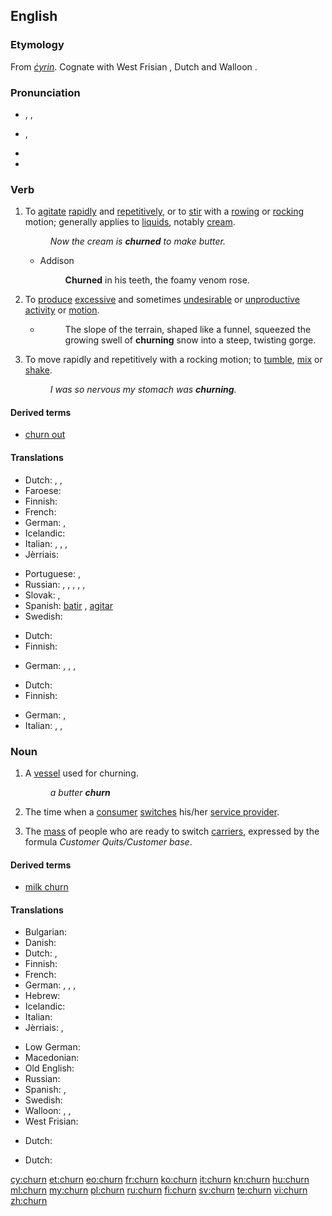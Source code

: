 ==English==

===Etymology===
From {{etyl|ang|en}} ''[[cyrin|ċyrin]]''. Cognate with West Frisian {{term|tsjerne|lang=fy}}, Dutch {{term|karn|lang=nl}} and Walloon {{term|serene|lang=wa}}.

===Pronunciation===
* {{a|UK}} {{enPR|chû(r)n}}, {{IPA|/tʃɜː(r)n/}}, {{X-SAMPA|/tS3:(r)n/}}
* {{a|US}} {{IPA|/tʃɚn/}}, {{X-SAMPA|/tS@`n/}}
* {{audio|en-us-churn.ogg|Audio (US)}}
* {{rhymes|ɜː(r)n}}

===Verb===
{{en-verb}}

# {{context|transitive|lang=en}} To [[agitate]] [[rapid]]ly and [[repetitive]]ly, or to [[stir]] with a [[row]]ing or [[rock]]ing motion; generally applies to [[liquid]]s, notably [[cream]].
#: ''Now the cream is '''churned''' to make butter.''
#* Addison
#*: '''Churned''' in his teeth, the foamy venom rose.
# {{context|transitive|figuratively|lang=en}} To [[produce]] [[excessive]] and sometimes [[undesirable]] or [[unproductive]] [[activity]] or [[motion]].
#* {{quote-news|date=2012|author=John Branch|title=Snow Fall : The Avalanche at Tunnel Creek|newspaper=New York Time|url=http://www.nytimes.com/projects/2012/snow-fall/?smid=fb-nytimes&WT.z_sma=SP_SNT_20130415#/?part=tunnel-creek}}
#*: The slope of the terrain, shaped like a funnel, squeezed the growing swell of '''churning''' snow into a steep, twisting gorge.
# {{context|intransitive|lang=en}} To move rapidly and repetitively with a rocking motion; to [[tumble]], [[mix]] or [[shake]].
#: ''I was so nervous my stomach was '''churning'''.''

====Derived terms====
* [[churn out]]

====Translations====
{{trans-top|agitate rapidly}}
* Dutch: {{t+|nl|karnen}} {{qualifier|butter}}, {{t+|nl|agiteren}}, {{qualifier|fluid}}
* Faroese: {{t|fo|kirna}}
* Finnish: {{t+|fi|kirnuta}}
* French: {{t+|fr|baratter}}
* German: {{t|de|durchschütteln}}, {{t|de|aufwühlen}}
* Icelandic: {{t|is|strokka}}
* Italian: {{t+|it|frullare}}, {{t+|it|sbattere}}, {{t|it|ribollire}}, {{t|it|spumeggiare}}
* Jèrriais: {{t|roa-jer|pêtri}}
{{trans-mid}}
* Portuguese: {{t+|pt|agitar}}, {{t+|pt|bater}}
* Russian: {{qualifier|creamy substance}} {{t+|ru|взбивать|tr=vzbivátʹ|sc=Cyrl}} {{impf}}, {{t+|ru|взбить|tr=vzbitʹ|sc=Cyrl}} {{pf.}}, {{qualifier|liquid}} {{t+|ru|взбалтывать|tr=vzbáltyvatʹ|sc=Cyrl}} {{impf}}, {{t+|ru|взболтать|tr=vzboltátʹ|sc=Cyrl}} {{pf.}}, {{qualifier|butter}} {{t+|ru|сбивать|tr=sbivátʹ|sc=Cyrl}} {{impf}}, {{t|ru|сзбить|tr=sbitʹ|sc=Cyrl}} {{pf.}}
* Slovak: {{t|sk|tĺcť}}, {{t|sk|stĺkať}}
* Spanish: [[batir]] {{gloss|butter}}, [[agitar]] {{gloss|water}}
* Swedish: {{t+|sv|kärna}}
{{trans-bottom}}

{{trans-top|figuratively: produce excessive motion}}
* Dutch: {{t|nl|woelen}}
* Finnish: {{t+|fi|hämmentää}}
{{trans-mid}}
* German: {{t|de|wusseln}}, {{t+|de|rütteln}}, {{t+|de|wühlen}},
{{trans-bottom}}

{{trans-top|tumble}}
* Dutch: {{t|nl|woelen}}
* Finnish: {{t+|fi|velloa}}
{{trans-mid}}
* German: {{t|de|durchschütteln}}, {{t|de|aufwühlen}}
* Italian: {{t|it|spumeggiare}}, {{t+|it|frullare}}, {{t|it|ribollire}}
{{trans-bottom}}

===Noun===
{{en-noun}}

# A [[vessel]] used for churning.
#: ''a butter '''churn'''''
# {{context|telecommunications|lang=en}} The time when a [[consumer]] [[switch]]es his/her [[service provider]].
# {{context|telecommunications|lang=en}} The [[mass]] of people who are ready to switch [[carrier]]s, expressed by the formula ''Customer Quits/Customer base''.

====Derived terms====
* [[milk churn]]

====Translations====
{{trans-top|vessel for churning}}
* Bulgarian: {{t|bg|буталка|f|tr=butalka}}
* Danish: {{t|da|kjerne}}
* Dutch: {{t|nl|botervat|n}}, {{t+|nl|karn|m|f}}
* Finnish: {{t+|fi|kirnu}}
* French: {{t+|fr|baratte|f}}
* German: {{t|de|Rührtrommel|f}}, {{t+|de|Butterfass|n}}, {{t|de|Butterfertiger|m}}, {{t+|de|Kerne|f}}
* Hebrew: {{t|he|נטישה|sc=Hebr}}
* Icelandic: {{t|is|kirna|f}}
* Italian: {{t+|it|zangola}}
* Jèrriais: {{t|roa-jer|bathette|f}}, {{t|roa-jer|ribot|m}}
{{trans-mid}}
* Low German: {{t|nds|karne|f}}
* Macedonian: {{t|mk|бутин|m|tr=bútin}}
* Old English: {{t|ang|ceren|f}}
* Russian: {{t+|ru|маслобойка|f|tr=maslobójka}}
* Spanish: {{t|es|mantequera|f}} {{gloss|butter}}, {{t+|es|lechera|f}} {{gloss|milk}}
* Swedish: {{t+|sv|kärna|c}}
* Walloon: {{t+|wa|serene|f}} {{qualifier|with wooden leg}}, {{t|wa|toûnwere|f}} {{qualifier|with crank}}, {{t|wa|bourtea|m}} {{qualifier|any system}}
* West Frisian: {{t|fy|tsjerne|c}}
{{trans-bottom}}

{{trans-top|time when customer switches provider}}
* Dutch: {{t|nl|overstap|m}}
{{trans-mid}}
{{trans-bottom}}

{{trans-top|people ready to switch carrier}}
* Dutch: {{t|nl|overstapkandidaten|p}}
{{trans-mid}}
{{trans-bottom}}

[[cy:churn]]
[[et:churn]]
[[eo:churn]]
[[fr:churn]]
[[ko:churn]]
[[it:churn]]
[[kn:churn]]
[[hu:churn]]
[[ml:churn]]
[[my:churn]]
[[pl:churn]]
[[ru:churn]]
[[fi:churn]]
[[sv:churn]]
[[te:churn]]
[[vi:churn]]
[[zh:churn]]